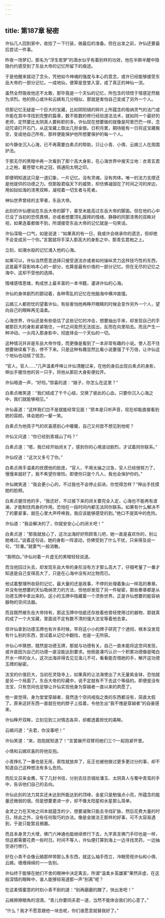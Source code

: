 ```yaml
---
---
---
```

title: 第187章 秘密
---





许仙几人回到家中，收拾了一下行装，做最后的准备。但在出发之前，许仙还要最后尝试一件事。

昨夜一场梦幻，那名为“浮生若梦”的酒水似乎有着别样的功效，他在半醉半醒中隐隐约约感受到了东岳大帝的记忆所留下的痕迹。

于是他醒来就动了念头，凭他如今神魂的强度与本心的意念，或许已经能够接受东岳大帝的一部分记忆。一成地仙，便算是登堂入室，成了真正的神仙一流。

虽然全然吸收他还不太敢，那毕竟是一个天仙的记忆，所包含的领悟于情感定然极为浓烈。他的担心或许和云嫣有几分相似，那就是害怕自己变成了另外一个人。

但那记忆无疑是一个巨大的宝藏，比如阴阳镜的碎片上所蕴含的吸纳灵气的法门或许能在其中寻找到完整的篇章，数不胜数的修行经验道法法术，就如同一个最好的老师，定然要比太阴真人要称职的多。许仙现在想要做的就像是阿里巴巴一样，念动咒语打开石门，从这宝藏上取出几担金银。日积月累，期待能有一日将这宝藏搬空，变成他自己所有，那样便能保护他所想要保护的每一个人。

如今静坐沉入心海，已不再需要白素贞的帮助，只让小青、小倩、云嫣三人在周围护法。

于那无尽的黑暗中再一次看到了那个高大身影，在心海世界中接天立地：衣青玄君上之袍，戴苍壁七称之冠，佩通阳太明之印。

即便明知道这只是一道幻象，一片记忆。没有灵魂，没有肉体。唯一的法力支撑还是他提供的功德之力。但那股君临天下的威势，却仿佛凝固在了时间之河的岸边，用如狱如海的漆黑双眸，凝视着一切生者与死者。

神仙世界曾经的主宰者，东岳大帝。

此刻的许仙便站在东岳大帝的脚下，甚至未能高过东岳大帝的脚面。但在他的心中已没了当初的恐慌畏惧，亦或者想要顶礼膜拜的情绪，静静的同那漆黑的双眸对视，如果连着都做不到，所谓接受东岳大帝的记忆就是一句笑话。

许仙深吸一口气，如是说道：“如果真的有一日，我或许会继承你的遗志，但却绝不会变成另一个你。”言罢就将手深入那高大的身影之中，那青玄君袍之上。

立刻，如潮水般的记忆涌入他的心海。

如果可以，许仙当然愿意选择只接受道法亦或者如何操纵灵力这样技巧性的东西，这是最不容影响本心的一部分，也算是最有价值的一部分记忆。但在无尽的记忆之海中，这却不受他的选择。

情绪感情思维，构成世上最丰富的一本书籍，灌进许仙的心海。

许仙的身体剧烈的颤动着，各种零乱的记忆在他脑海中横冲直撞。

云嫣三人都担忧的望着许仙，有些害怕他再睁开眼睛的时候会变作另外一个人，望向自己的眼眸再无温柔。

心海世界，许仙还是有些低估了这些记忆的冲击，想要抽出手来，却发现自己的手被那巨大的身影紧紧吸住，一时之间竟然无法拔出，反而在向里陷去。而且产生一种冲动。一头闯入那身影中，彻底体会一个天仙的一切。

这种情况并非是东岳大帝作怪，而更像是看到了一本非常有趣的小说。使人忍不住想要继续看下去，停不下来。只是这种有趣显然比看小说要强了千万倍，让许仙这个地仙也动摇了信念。

“官人，官人……”几声温柔呼唤让许仙清醒过来，在他的身后出现白素贞的身影，伸出手握住他的另一只手，将他从那巨大身影便拉开。

许仙暗道一声，“好险。”惊喜的道：“娘子，你怎么在这里？”

白素贞微笑道：“我们结成了千千心结，交换了彼此的心血，只要你沉入心海之中，我们就能够相见。”

许仙喜道：“这样我们岂不是就能经常见面！”原本是只听声音，现在却能直接看到她的容颜。体会她的一颦一笑。

白素贞为他孩子气的欢喜感到心中暖暖，自己又何尝不想见到他呢？

许仙又问道：“你已经到青城山了吗？”

白素贞道：“嗯，我已经开始闭关了，感到你的心境波动剧烈，才试着同你联系。”

许仙叹道：“这次又多亏了你。”

白素贞用手温柔的抚摸他的脸庞，“官人，不用太操之过急，官人已经很努力了，慢慢来就好了，我不希望你冒险。即使你只是个凡人，我也会保护你的。”

许仙微笑道：“我会更小心的，不过我也不会停止前进。你觉得怎样？”伸出手抚摸她的脸颊。

白素贞握住他的手，“我还好，不过接下来的闭关要完全入定，心海也不能再有波澜，才能制住肉身的作用。恐怕在一段时间内都无法同你联系。如果有什么解决不了的要紧事，就在心里大声呼唤我，我应该能够感受的到。”绝口不提其中的危险。

许仙道：“我会解决的了，你就安安心心的闭关吧！”

白素贞道：“那我就放心了，这次出海好好照顾青儿吧，她一直是喜欢你的，别让她难过。”说着这句话，她的身影一阵波动，仿佛受到了什么干扰，只来得及说一句，“珍重。”就雾气一般消散。

“我明白。”许仙对着一片虚无的黑暗轻轻说道。

而当他回过头去，却发现东岳大帝的身形没有方才那么高大了，仔细考量了一番才知道是自己变得高大了，只是在心海中没有对比物而已。

他试着整理所收获的记忆，最大量的还是政事，不停的处理着象山一样高的奏章。并没有他想要的天仙吸纳灵力的方法，但他却发现了另一件秘密，那些奏章都是从功德玉牌中拿出来的。这小的玉牌中隐藏着一个须弥世界。正是许仙想要的能容纳器物的空间法器。

而且既然被东岳大帝持有，那这玉牌中怕是还存放着他曾经使用过的器物，那就真的成了一个大宝藏，里面说不定有数不清的强大法宝等着他去拿。

但许仙拿到功德玉牌也有许多时候，早将这小小的牌子研究了个透彻，根本没发现有什么别的东西，尝试着从记忆中翻找，也是一无所获。

许仙心中猜想，既然是功德玉牌，那就与功德有关。自己一直未能将这空间发现，或许是因为自己的功德一直没能达到要求。他倒是凑巧认识一个积累功德像是喝白开水一样的女人，这次出海非得去见见渔儿不可，看看能否借她的手，解开这功德玉牌的秘密。

法宝的价值巨大，当初在灵隐寺上，如果真的让法海使出了大无量紫金钵，恐怕就是另一个局面了。东岳大帝的珍藏中，说不定就有不下去这个等级的。即便是没有法宝，只有空间也足够让许仙实现他身为穿越者一直以来的夙愿了。

他一直觉得，身为堂堂穿越者，竟然连个空间戒指之类的东西都没有，简直太假了。原来这好东西一直就在他的脖子上挂着，令他生出“我不愧是穿越者”的自豪感来。

许仙睁开双眸，立刻见到三对情态各异，却都透着担忧的美眸。

云嫣问道：“夫君，你没事吧！”

许仙笑道：“来，抱抱就知道了！”言罢展开双臂将她们三个一起抱紧怀里。

小倩和云嫣欢喜的将他反抱。

小青挣扎了一番也是无用，索性就放弃了，反正也被他做过更多更过分的事，却不知道自己这种想法有多么危险。

而后又召来金鹰，写了几封书信，分别去往京城给潘玉、太阴真人与蜀中青鸾的手中，告诉他们自己的去向。

许仙此刻的法力其实还未达到所能达到的顶峰，金星只是勉强点小亮，所蕴含的能量还微弱的很。但是想要更进一步，却不像太阳星和水星那么简单。

金灵之力在天地之间本就蕴含的少，想要凝聚只能去寻找矿脉，然后花费大量的时日。除此之外，没有任何取巧的办法。像是金拨法王那样的好事，可不太容易遇到，于是只能暂且搁置。

而且本身灵力大增，佛门六神通也能继续修行下去，九字真言佛门手印也是一样，但这都需要花费一些时日。时间不等人，许仙便打算到海上一边寻找灵药，一边抽空进行修行。

好在小青不会像云嫣那样带那么多东西，就这么袖手而立，冷眼旁观许仙和小倩、云嫣，缠缠绵绵的一一告别。

许仙终于能够在她们不舍的眼神中决定离去，所谓“温柔乡英雄冢”果然非虚，在这般深情的眼眸中，谁人能够轻易道那一声“别离”呢？

在这柔情蜜意的时刻小青不耐的道：“别再磨磨的蹭了，快出发吧！”

云嫣擦擦眼角的泪滴，“青儿你要同夫君一道，当然不能体会我们的心意了。”

“什么？我才不愿意跟他一块去呢，你们谁愿意就替我好了。”